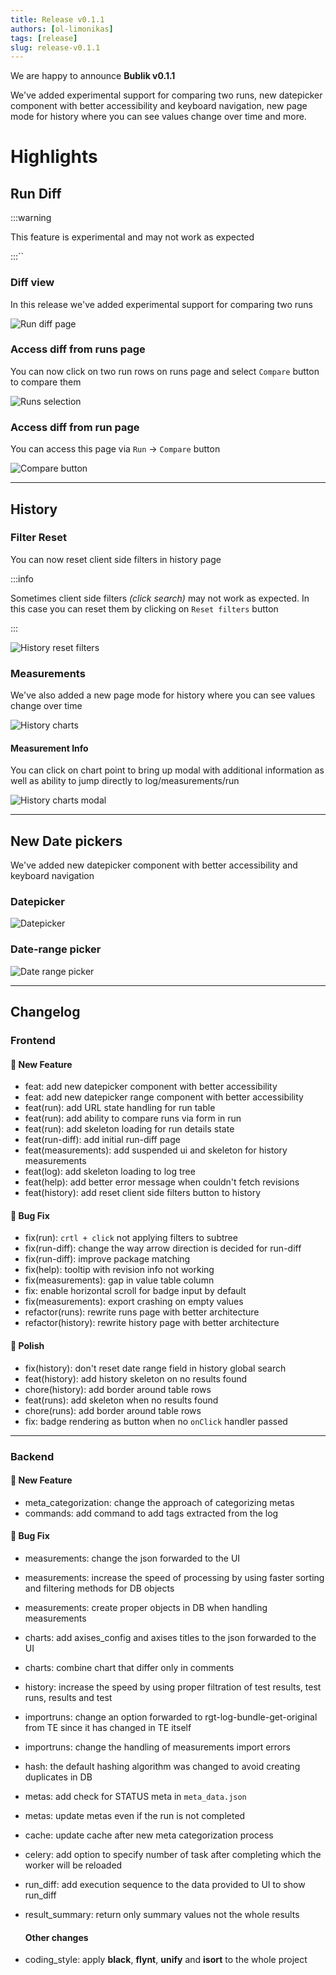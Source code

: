 ```yaml
---
title: Release v0.1.1
authors: [ol-limonikas]
tags: [release]
slug: release-v0.1.1
---
```


We are happy to announce **Bublik v0.1.1**

We've added experimental support for comparing two runs, new datepicker component with better accessibility and keyboard navigation, new page mode for history where you can see values change over time and more.

<!--truncate-->

# Highlights

## Run Diff

:::warning

This feature is experimental and may not work as expected

:::``

### Diff view

In this release we've added experimental support for comparing two runs

![Run diff page](./img/run-diff-page.webp)

### Access diff from runs page

You can now click on two run rows on runs page and select `Compare` button to compare them

![Runs selection](./img/runs-to-diff.webp)

### Access diff from run page

You can access this page via `Run` -> `Compare` button

![Compare button](./img/compare-button.webp)

---

## History

### Filter Reset

You can now reset client side filters in history page

:::info

Sometimes client side filters _(click search)_ may not work as expected. In this case you can reset them by clicking on `Reset filters` button

:::

![History reset filters](./img/history-reset-filters.webp)

### Measurements

We've also added a new page mode for history where you can see values change over time

![History charts](./img/history-charts.webp)

#### Measurement Info

You can click on chart point to bring up modal with additional information as well as ability to jump directly to log/measurements/run

![History charts modal](./img/history-chart-modal.webp)

---

## New Date pickers

We've added new datepicker component with better accessibility and keyboard navigation

### Datepicker

![Datepicker](./img/datepicker.webp)

### Date-range picker

![Date range picker](./img/date-range-picker.webp)

---

## Changelog

### Frontend

#### 🚀 New Feature

- feat: add new datepicker component with better accessibility
- feat: add new datepicker range component with better accessibility
- feat(run): add URL state handling for run table
- feat(run): add ability to compare runs via form in run
- feat(run): add skeleton loading for run details state
- feat(run-diff): add initial run-diff page
- feat(measurements): add suspended ui and skeleton for history measurements
- feat(log): add skeleton loading to log tree
- feat(help): add better error message when couldn't fetch revisions
- feat(history): add reset client side filters button to history

#### 🐛 Bug Fix

- fix(run): `crtl + click` not applying filters to subtree
- fix(run-diff): change the way arrow direction is decided for run-diff
- fix(run-diff): improve package matching
- fix(help): tooltip with revision info not working
- fix(measurements): gap in value table column
- fix: enable horizontal scroll for badge input by default
- fix(measurements): export crashing on empty values
- refactor(runs): rewrite runs page with better architecture
- refactor(history): rewrite history page with better architecture

#### 💅 Polish

- fix(history): don't reset date range field in history global search
- feat(history): add history skeleton on no results found
- chore(history): add border around table rows
- feat(runs): add skeleton when no results found
- chore(runs): add border around table rows
- fix: badge rendering as button when no `onClick` handler passed

---

### Backend

#### 🚀 New Feature

- meta_categorization: change the approach of categorizing metas
- commands: add command to add tags extracted from the log

#### 🐛 Bug Fix

- measurements: change the json forwarded to the UI
- measurements: increase the speed of processing by using faster sorting and filtering methods for DB objects
- measurements: create proper objects in DB when handling measurements
- charts: add axises_config and axises titles to the json forwarded to the UI
- charts: combine chart that differ only in comments
- history: increase the speed by using proper filtration of test results, test runs, results and test
- importruns: change an option forwarded to rgt-log-bundle-get-original from TE since it has changed in TE itself
- importruns: change the handling of measurements import errors
- hash: the default hashing algorithm was changed to avoid creating duplicates in DB
- metas: add check for STATUS meta in `meta_data.json`
- metas: update metas even if the run is not completed
- cache: update cache after new meta categorization process
- celery: add option to specify number of task after completing which the worker will be reloaded
- run_diff: add execution sequence to the data provided to UI to show run_diff
- result_summary: return only summary values not the whole results

  #### Other changes

- coding_style: apply **black**, **flynt**, **unify** and **isort** to the whole project
